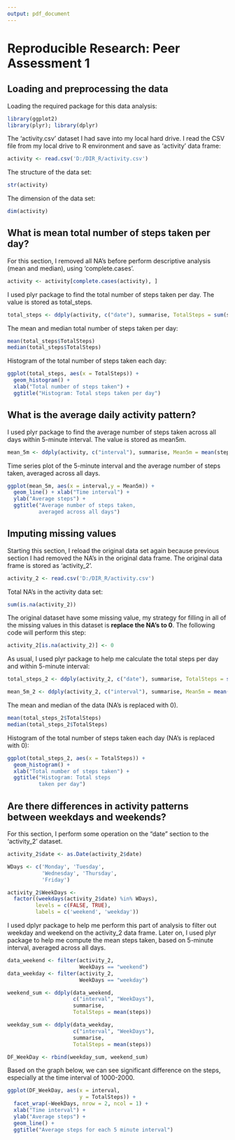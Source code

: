 ```yaml
---
output: pdf_document
---
```

# Reproducible Research: Peer Assessment 1


## Loading and preprocessing the data
Loading the required package for this data analysis:
```r
library(ggplot2)
library(plyr); library(dplyr)
```
The 'activity.csv' dataset I had save into my local hard drive. I read the CSV file from my local drive to R environment and save as 'activity' data frame:
```r
activity <- read.csv('D:/DIR_R/activity.csv')
```

The structure of the data set:
```r
str(activity)
```
The dimension of the data set:
```r
dim(activity)
```
## What is mean total number of steps taken per day?
For this section, I removed all NA's before perform descriptive analysis (mean and median), using 'complete.cases'.
```r
activity <- activity[complete.cases(activity), ]
```

I used plyr package to find the total number of steps taken per day. The value is stored as total_steps.
```r
total_steps <- ddply(activity, c("date"), summarise, TotalSteps = sum(steps))
```

The mean and median total number of steps taken per day:
```r
mean(total_steps$TotalSteps)
median(total_steps$TotalSteps)
```
Histogram of the total number of steps taken each day:
```r
ggplot(total_steps, aes(x = TotalSteps)) +
  geom_histogram() + 
  xlab("Total number of steps taken") +
  ggtitle("Histogram: Total steps taken per day")

```

## What is the average daily activity pattern?
I used plyr package to find the average number of steps taken across all days within 5-minute interval. The value is stored as mean5m.
```r
mean_5m <- ddply(activity, c("interval"), summarise, Mean5m = mean(steps))
```

Time series plot of the 5-minute interval and the average number of steps taken, averaged across all days.
```r
ggplot(mean_5m, aes(x = interval,y = Mean5m)) +
  geom_line() + xlab("Time interval") +
  ylab("Average steps") + 
  ggtitle("Average number of steps taken, 
          averaged across all days")
```

## Imputing missing values
Starting this section, I reload the original data set again because previous section I had removed the NA's in the original data frame. The original data frame is stored as 'activity_2'.
```r
activity_2 <- read.csv('D:/DIR_R/activity.csv')
```
Total NA's in the activity data set:
```r
sum(is.na(activity_2))
```

The original dataset have some missing value, my strategy for filling in all of the missing values in this dataset is **replace the NA's to 0**. The following code will perform this step:
```r
activity_2[is.na(activity_2)] <- 0
```

As usual, I used plyr package to help me calculate the total steps per day and within 5-minute interval:
```r
total_steps_2 <- ddply(activity_2, c("date"), summarise, TotalSteps = sum(steps))

mean_5m_2 <- ddply(activity_2, c("interval"), summarise, Mean5m = mean(steps))
```
The mean and median of the data (NA's is replaced with 0).
```r
mean(total_steps_2$TotalSteps)
median(total_steps_2$TotalSteps)
```
Histogram of the total number of steps taken each day (NA's is replaced with 0):
```r
ggplot(total_steps_2, aes(x = TotalSteps)) +
  geom_histogram() + 
  xlab("Total number of steps taken") +
  ggtitle("Histogram: Total steps 
          taken per day")
```

## Are there differences in activity patterns between weekdays and weekends?
For this section, I perform some operation on the "date" section to the 'activity_2' dataset.
```r
activity_2$date <- as.Date(activity_2$date)

WDays <- c('Monday', 'Tuesday', 
           'Wednesday', 'Thursday', 
           'Friday')

activity_2$WeekDays <-
  factor((weekdays(activity_2$date) %in% WDays),
         levels = c(FALSE, TRUE), 
         labels = c('weekend', 'weekday'))
```
I used dplyr package to help me perform this part of analysis to filter out weekday and weekend on the activity_2 data frame. Later on, I used plyr package to help me compute the mean steps taken, based on 5-minute interval, averaged across all days.
```r
data_weekend <- filter(activity_2, 
                       WeekDays == "weekend")
data_weekday <- filter(activity_2, 
                       WeekDays == "weekday")

weekend_sum <- ddply(data_weekend, 
                     c("interval", "WeekDays"),
                     summarise, 
                     TotalSteps = mean(steps))

weekday_sum <- ddply(data_weekday, 
                     c("interval", "WeekDays"),
                     summarise, 
                     TotalSteps = mean(steps))

DF_WeekDay <- rbind(weekday_sum, weekend_sum)
```

Based on the graph below, we can see significant difference on the steps, especially at the time interval of 1000-2000.
```r
ggplot(DF_WeekDay, aes(x = interval, 
                       y = TotalSteps)) +
  facet_wrap(~WeekDays, nrow = 2, ncol = 1) +
  xlab("Time interval") + 
  ylab("Average steps") + 
  geom_line() + 
  ggtitle("Average steps for each 5 minute interval") 
```